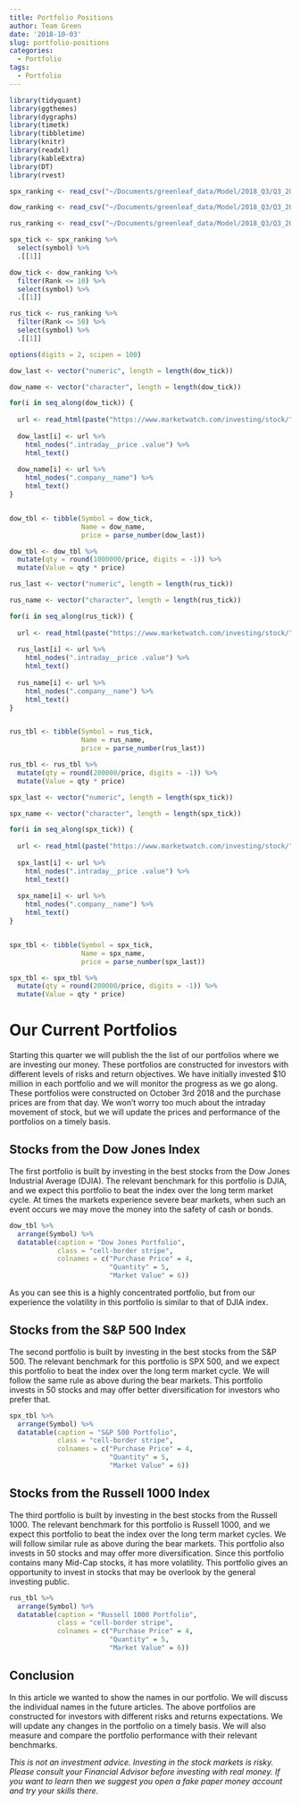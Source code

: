 ```yaml
---
title: Portfolio Positions
author: Team Green
date: '2018-10-03'
slug: portfolio-positions
categories:
  - Portfolio
tags:
  - Portfolio
---
```


```r

library(tidyquant)
library(ggthemes)
library(dygraphs)
library(timetk)
library(tibbletime)
library(knitr)
library(readxl)
library(kableExtra)
library(DT)
library(rvest)

```


```r

spx_ranking <- read_csv("~/Documents/greenleaf_data/Model/2018_Q3/Q3_2018_SP500_ranking.csv")

dow_ranking <- read_csv("~/Documents/greenleaf_data/Model/2018_Q3/Q3_2018_Dow_ranking.csv")

rus_ranking <- read_csv("~/Documents/greenleaf_data/Model/2018_Q3/Q3_2018_Russell1000_ranking.csv")

spx_tick <- spx_ranking %>%
  select(symbol) %>%
  .[[1]]

dow_tick <- dow_ranking %>%
  filter(Rank <= 10) %>%
  select(symbol) %>%
  .[[1]]

rus_tick <- rus_ranking %>%
  filter(Rank <= 50) %>%
  select(symbol) %>%
  .[[1]]

options(digits = 2, scipen = 100)


```


```r

dow_last <- vector("numeric", length = length(dow_tick))

dow_name <- vector("character", length = length(dow_tick))

for(i in seq_along(dow_tick)) {
  
  url <- read_html(paste("https://www.marketwatch.com/investing/stock/", dow_tick[i], sep = ""))
  
  dow_last[i] <- url %>%
    html_nodes(".intraday__price .value") %>%
    html_text()
  
  dow_name[i] <- url %>%
    html_nodes(".company__name") %>%
    html_text()
}


dow_tbl <- tibble(Symbol = dow_tick,
                  Name = dow_name,
                  price = parse_number(dow_last))

dow_tbl <- dow_tbl %>%
  mutate(qty = round(1000000/price, digits = -1)) %>%
  mutate(Value = qty * price)

```


```r

rus_last <- vector("numeric", length = length(rus_tick))

rus_name <- vector("character", length = length(rus_tick))

for(i in seq_along(rus_tick)) {
  
  url <- read_html(paste("https://www.marketwatch.com/investing/stock/", rus_tick[i], sep = ""))
  
  rus_last[i] <- url %>%
    html_nodes(".intraday__price .value") %>%
    html_text()
  
  rus_name[i] <- url %>%
    html_nodes(".company__name") %>%
    html_text()
}


rus_tbl <- tibble(Symbol = rus_tick,
                  Name = rus_name,
                  price = parse_number(rus_last))

rus_tbl <- rus_tbl %>%
  mutate(qty = round(200000/price, digits = -1)) %>%
  mutate(Value = qty * price)

```


```r

spx_last <- vector("numeric", length = length(spx_tick))

spx_name <- vector("character", length = length(spx_tick))

for(i in seq_along(spx_tick)) {
  
  url <- read_html(paste("https://www.marketwatch.com/investing/stock/", spx_tick[i], sep = ""))
  
  spx_last[i] <- url %>%
    html_nodes(".intraday__price .value") %>%
    html_text()
  
  spx_name[i] <- url %>%
    html_nodes(".company__name") %>%
    html_text()
}


spx_tbl <- tibble(Symbol = spx_tick,
                  Name = spx_name,
                  price = parse_number(spx_last))

spx_tbl <- spx_tbl %>%
  mutate(qty = round(200000/price, digits = -1)) %>%
  mutate(Value = qty * price)

```

# Our Current Portfolios

Starting this quarter we will publish the the list of our portfolios where we are investing our money. These portfolios are constructed for investors with different levels of risks and return objectives. We have initially invested \$10 million in each portfolio and we will monitor the progress as we go along. These portfolios were constructed on October 3rd 2018 and the purchase prices are from that day. We won't worry too much about the intraday movement of stock, but we will update the prices and performance of the portfolios on a timely basis.

## Stocks from the Dow Jones Index

The first portfolio is built by investing in the best stocks from the Dow Jones Industrial Average (DJIA). The relevant benchmark for this portfolio is DJIA, and we expect this portfolio to beat the index over the long term market cycle. At times the markets experience severe bear markets, when such an event occurs we may move the money into the safety of cash or bonds. 

```r

dow_tbl %>%
  arrange(Symbol) %>%
  datatable(caption = "Dow Jones Portfolio",
            class = "cell-border stripe",
            colnames = c("Purchase Price" = 4,
                         "Quantity" = 5,
                         "Market Value" = 6))

```

As you can see this is a highly concentrated portfolio, but from our experience the volatility in this portfolio is similar to that of DJIA index.

## Stocks from the S&P 500 Index

The second portfolio is built by investing in the best stocks from the S&P 500. The relevant benchmark for this portfolio is SPX 500, and we expect this portfolio to beat the index over the long term market cycle. We will follow the same rule as above during the bear markets. This portfolio invests in 50 stocks and may offer better diversification for investors who prefer that.

```r

spx_tbl %>%
  arrange(Symbol) %>%
  datatable(caption = "S&P 500 Portfolio",
            class = "cell-border stripe",
            colnames = c("Purchase Price" = 4,
                         "Quantity" = 5,
                         "Market Value" = 6))


```

## Stocks from the Russell 1000 Index

The third portfolio is built by investing in the best stocks from the Russell 1000. The relevant benchmark for this portfolio is Russell 1000, and we expect this portfolio to beat the index over the long term market cycles. We will follow similar rule as above during the bear markets. This portfolio also invests in 50 stocks and may offer more diversification. Since this portfolio contains many Mid-Cap stocks, it has more volatility. This portfolio gives an opportunity to invest in stocks that may be overlook by the general investing public.

```r

rus_tbl %>%
  arrange(Symbol) %>%
  datatable(caption = "Russell 1000 Portfolio",
            class = "cell-border stripe",
            colnames = c("Purchase Price" = 4,
                         "Quantity" = 5,
                         "Market Value" = 6))


```

## Conclusion

In this article we wanted to show the names in our portfolio. We will discuss the individual names in the future articles. The above portfolios are constructed for investors with different risks and returns expectations. We will update any changes in the portfolio on a timely basis. We will also measure and compare the portfolio performance with their relevant benchmarks.



*This is not an investment advice. Investing in the stock markets is risky. Please consult your Financial Advisor before investing with real money. If you want to learn then we suggest you open a fake paper money account and try your skills there.*



